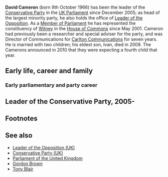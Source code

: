 {{subpages}}
'''David Cameron''' (born 9th October 1966) has been the leader of the [[Conservative Party (UK)|Conservative Party]] in the [[Parliament of the United Kingdom|UK Parliament]] since December 2005; as head of the largest minority party, he also holds the office of [[Leader of the Opposition (UK)|Leader of the Opposition]]. As a [[Member of Parliament (UK)|Member of Parliament]] he has represented the constituency of [[Witney]] in the [[House of Commons]] since May 2001. Cameron had previously been a researcher and special adviser for the party, and was Director of Communications for [[Carlton Communications]] for seven years. He is married with two children; his eldest son, Ivan, died in 2009. The Camerons announced in 2010 that they were expecting a fourth child that year.

==Early life, career and family==
===Early parliamentary and party career===

==Leader of the Conservative Party, 2005-==

==Footnotes==
{{reflist|2}}

==See also==
*[[Leader of the Opposition (UK)]]
*[[Conservative Party (UK)]]
*[[Parliament of the United Kingdom]]
*[[Gordon Brown]]
*[[Tony Blair]]